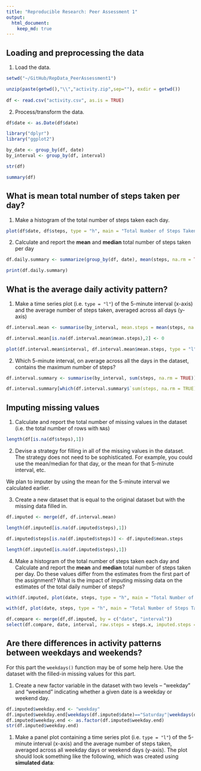 ```yaml
---
title: "Reproducible Research: Peer Assessment 1"
output: 
  html_document:
    keep_md: true
---
```



## Loading and preprocessing the data

1. Load the data.

```r
setwd("~/GitHub/RepData_PeerAssessment1")

unzip(paste(getwd(),"\\","activity.zip",sep=""), exdir = getwd())
        
df <- read.csv("activity.csv", as.is = TRUE)
```

2. Process/transform the data.

```r
df$date <- as.Date(df$date)

library("dplyr")
library("ggplot2")

by_date <- group_by(df, date)
by_interval <- group_by(df, interval)

str(df)

summary(df)
```

## What is mean total number of steps taken per day?

1. Make a histogram of the total number of steps taken each day.

```r
plot(df$date, df$steps, type = "h", main = "Total Number of Steps Taken Each Day", ylab = "# of Steps", xlab = "Date")
```

2. Calculate and report the **mean** and **median** total number of steps taken per day

```r
df.daily.summary <- summarize(group_by(df, date), mean(steps, na.rm = TRUE), median(steps, na.rm = TRUE))

print(df.daily.summary)
```

## What is the average daily activity pattern?

1. Make a time series plot (i.e. `type = "l"`) of the 5-minute interval (x-axis) and the average number of steps taken, averaged across all days (y-axis)

```r
df.interval.mean <- summarise(by_interval, mean.steps = mean(steps, na.rm = TRUE))

df.interval.mean[is.na(df.interval.mean$mean.steps),2] <- 0

plot(df.interval.mean$interval, df.interval.mean$mean.steps, type = "l", main = "Avg Steps by Interval", xlab = "Interval", ylab = "Avg Steps")
```

2. Which 5-minute interval, on average across all the days in the dataset, contains the maximum number of steps?

```r
df.interval.summary <- summarise(by_interval, sum(steps, na.rm = TRUE))

df.interval.summary[which(df.interval.summary$`sum(steps, na.rm = TRUE)`==max(df.interval.summary$`sum(steps, na.rm = TRUE)`)),1]

```

## Imputing missing values

1. Calculate and report the total number of missing values in the dataset (i.e. the total number of rows with `NA`s)

```r
length(df[is.na(df$steps),1])
```

2. Devise a strategy for filling in all of the missing values in the dataset. The strategy does not need to be sophisticated. For example, you could use the mean/median for that day, or the mean for that 5-minute interval, etc.

We plan to imputer by using the mean for the 5-minute interval we calculated earlier.

3. Create a new dataset that is equal to the original dataset but with the missing data filled in.

```r
df.imputed <- merge(df, df.interval.mean)

length(df.imputed[is.na(df.imputed$steps),1])

df.imputed$steps[is.na(df.imputed$steps)] <- df.imputed$mean.steps

length(df.imputed[is.na(df.imputed$steps),1])
```

4. Make a histogram of the total number of steps taken each day and Calculate and report the **mean** and **median** total number of steps taken per day. Do these values differ from the estimates from the first part of the assignment? What is the impact of imputing missing data on the estimates of the total daily number of steps?

```r

with(df.imputed, plot(date, steps, type = "h", main = "Total Number of Steps Taken Each Day After Cleanup"))

with(df, plot(date, steps, type = "h", main = "Total Number of Steps Taken Each Day", ylab = "# of Steps", xlab = "Date"))

df.compare <- merge(df,df.imputed, by = c("date", "interval"))
select(df.compare, date, interval, raw.steps = steps.x, imputed.steps = steps.y)

```
## Are there differences in activity patterns between weekdays and weekends?
For this part the `weekdays()` function may be of some help here. Use
the dataset with the filled-in missing values for this part.

1. Create a new factor variable in the dataset with two levels -- "weekday" and "weekend" indicating whether a given date is a weekday or weekend day.

```r
df.imputed$weekday.end <- "weekday"
df.imputed$weekday.end[weekdays(df.imputed$date)=="Saturday"|weekdays(df.imputed$date)=="Sunday"] <- "weekend"
df.imputed$weekday.end <- as.factor(df.imputed$weekday.end)
str(df.imputed$weekday.end)
```

1. Make a panel plot containing a time series plot (i.e. `type = "l"`) of the 5-minute interval (x-axis) and the average number of steps taken, averaged across all weekday days or weekend days (y-axis). The plot should look something like the following, which was created using **simulated data**:
